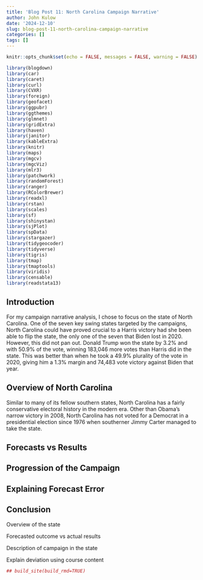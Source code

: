 ```yaml
---
title: 'Blog Post 11: North Carolina Campaign Narrative'
author: John Kulow
date: '2024-12-10'
slug: blog-post-11-north-carolina-campaign-narrative
categories: []
tags: []
---
```



```r
knitr::opts_chunk$set(echo = FALSE, messages = FALSE, warning = FALSE)
```

```r
library(blogdown)
library(car)
library(caret)
library(curl)
library(CVXR)
library(foreign)
library(geofacet)
library(ggpubr)
library(ggthemes)
library(glmnet)
library(gridExtra)
library(haven)
library(janitor)
library(kableExtra)
library(knitr)
library(maps)
library(mgcv)
library(mgcViz)
library(mlr3)
library(patchwork)
library(randomForest)
library(ranger)
library(RColorBrewer)
library(readxl)
library(rstan)
library(scales)
library(sf)
library(shinystan)
library(sjPlot)
library(spData)
library(stargazer)
library(tidygeocoder)
library(tidyverse)
library(tigris)
library(tmap)
library(tmaptools)
library(viridis)
library(censable)
library(readstata13)
```


## Introduction
For my campaign narrative analysis, I chose to focus on the state of North Carolina. One of the seven key swing states targeted by the campaigns, North Carolina could have proved crucial to a Harris victory had she been able to flip the state, the only one of the seven that Biden lost in 2020. However, this did not pan out. Donald Trump won the state by 3.2% and with 50.9% of the vote, winning 183,046 more votes than Harris did in the state. This was better than when he took a 49.9% plurality of the vote in 2020, giving him a 1.3% margin and 74,483 vote victory against Biden that year.


## Overview of North Carolina
Similar to many of its fellow southern states, North Carolina has a fairly conservative electoral history in the modern era. Other than Obama's narrow victory in 2008, North Carolina has not voted for a Democrat in a presidential election since 1976 when southerner Jimmy Carter managed to take the state.


## Forecasts vs Results



## Progression of the Campaign



## Explaining Forecast Error



## Conclusion






Overview of the state

Forecasted outcome vs actual results

Description of campaign in the state

Explain deviation using course content





```r
## build_site(build_rmd=TRUE)
```